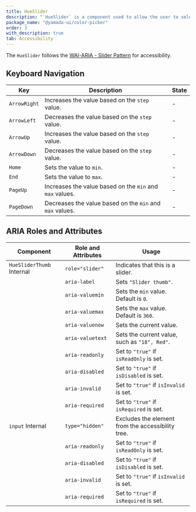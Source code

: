 ```yaml
---
title: HueSlider
description: "`HueSlider` is a component used to allow the user to select a color hue."
package_name: "@yamada-ui/color-picker"
order: 3
with_description: true
tab: Accessibility
---
```


The `HueSlider` follows the [WAI-ARIA - Slider Pattern](https://www.w3.org/WAI/ARIA/apg/patterns/slider/) for accessibility.

## Keyboard Navigation

| Key          | Description                                              | State |
| ------------ | -------------------------------------------------------- | ----- |
| `ArrowRight` | Increases the value based on the `step` value.           | -     |
| `ArrowLeft`  | Decreases the value based on the `step` value.           | -     |
| `ArrowUp`    | Increases the value based on the `step` value.           | -     |
| `ArrowDown`  | Decreases the value based on the `step` value.           | -     |
| `Home`       | Sets the value to `min`.                                 | -     |
| `End`        | Sets the value to `max`.                                 | -     |
| `PageUp`     | Increases the value based on the `min` and `max` values. | -     |
| `PageDown`   | Decreases the value based on the `min` and `max` values. | -     |

## ARIA Roles and Attributes

| Component                            | Role and Attributes | Usage                                             |
| ------------------------------------ | ------------------- | ------------------------------------------------- |
| `HueSliderThumb` <Tag>Internal</Tag> | `role="slider"`     | Indicates that this is a slider.                  |
|                                      | `aria-label`        | Sets `"Slider thumb"`.                            |
|                                      | `aria-valuemin`     | Sets the `min` value. Default is `0`.             |
|                                      | `aria-valuemax`     | Sets the `max` value. Default is `360`.           |
|                                      | `aria-valuenow`     | Sets the current value.                           |
|                                      | `aria-valuetext`    | Sets the current value, such as `"18°, Red"`.     |
|                                      | `aria-readonly`     | Set to `"true"` if `isReadOnly` is set.           |
|                                      | `aria-disabled`     | Set to `"true"` if `isDisabled` is set.           |
|                                      | `aria-invalid`      | Set to `"true"` if `isInvalid` is set.            |
|                                      | `aria-required`     | Set to `"true"` if `isRequired` is set.           |
| `input` <Tag>Internal</Tag>          | `type="hidden"`     | Excludes the element from the accessibility tree. |
|                                      | `aria-readonly`     | Set to `"true"` if `isReadOnly` is set.           |
|                                      | `aria-disabled`     | Set to `"true"` if `isDisabled` is set.           |
|                                      | `aria-invalid`      | Set to `"true"` if `isInvalid` is set.            |
|                                      | `aria-required`     | Set to `"true"` if `isRequired` is set.           |
